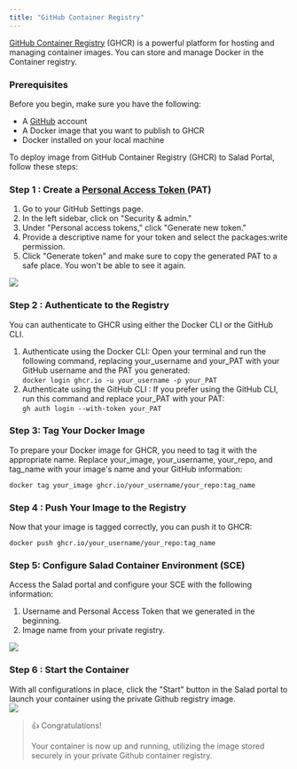 ```yaml
---
title: "GitHub Container Registry"
---
```


[GitHub Container Registry](https://ghcr.io) (GHCR) is a powerful platform for hosting and managing container images. You can store and manage Docker in the Container registry.

### Prerequisites

Before you begin, make sure you have the following:

- A [GitHub](www.github.com) account
- A Docker image that you want to publish to GHCR
- Docker installed on your local machine

To deploy image from GitHub Container Registry (GHCR) to Salad Portal, follow these steps:

### Step 1 : Create a [Personal Access Token ](https://docs.github.com/en/enterprise-server@3.6/authentication/keeping-your-account-and-data-secure/managing-your-personal-access-tokens)(PAT)

1. Go to your GitHub Settings page.
2. In the left sidebar, click on "Security & admin."
3. Under "Personal access tokens," click "Generate new token."
4. Provide a descriptive name for your token and select the packages:write permission.
5. Click "Generate token" and make sure to copy the generated PAT to a safe place. You won't be able to see it again.

![](https://files.readme.io/cc4f3fa-token.png)

### Step 2 : Authenticate to the Registry

You can authenticate to GHCR using either the Docker CLI or the GitHub CLI.

1. Authenticate using the Docker CLI: Open your terminal and run the following command, replacing your_username and your_PAT with your GitHub username and the PAT you generated:  
   `docker login ghcr.io -u your_username -p your_PAT`
2. Authenticate using the GitHub CLI : If you prefer using the GitHub CLI, run this command and replace your_PAT with your PAT:  
   `gh auth login --with-token your_PAT`

### Step 3: Tag Your Docker Image

To prepare your Docker image for GHCR, you need to tag it with the appropriate name. Replace your_image, your_username, your_repo, and tag_name with your image's name and your GitHub information:

`docker tag your_image ghcr.io/your_username/your_repo:tag_name`

### Step 4 : Push Your Image to the Registry

Now that your image is tagged correctly, you can push it to GHCR:

`docker push ghcr.io/your_username/your_repo:tag_name`

### Step 5: Configure Salad Container Environment (SCE)

Access the Salad portal and configure your SCE with the following information:

1. Username and Personal Access Token that we generated in the beginning.
2. Image name from your private registry.

![](https://files.readme.io/ddf238c-image.png)

### Step 6 : Start the Container

With all configurations in place, click the "Start" button in the Salad portal to launch your container using the private Github registry image.  
![](https://files.readme.io/72229ad-image.png)

> 👍 Congratulations!
>
> Your container is now up and running, utilizing the image stored securely in your private Github container registry.
